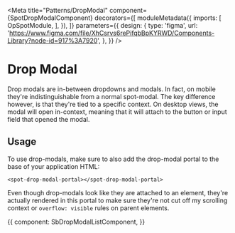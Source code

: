 


<Meta 
  title="Patterns/DropModal"
  component={SpotDropModalComponent}
  decorators={[
    moduleMetadata({
      imports: [
        OpSpotModule,
      ],
    }),
  ]}
  parameters={{
    design: {
      type: 'figma',
      url: 'https://www.figma.com/file/XhCsrvs6rePifqbBpKYRWD/Components-Library?node-id=917%3A7920',
    },
  }}
/>

# Drop Modal

Drop modals are in-between dropdowns and modals. In fact, on mobile they're indistinguishable from a normal spot-modal.
The key difference however, is that they're tied to a specific context. On desktop views, the modal will open
in-context, meaning that it will attach to the button or input field that opened the modal.

## Usage

To use drop-modals, make sure to also add the drop-modal portal to the base of your application HTML:

```
<spot-drop-modal-portal></spot-drop-modal-portal>
```

Even though drop-modals look like they are attached to an element, they're actually rendered in this portal to make sure
they're not cut off my scrolling context or `overflow: visible` rules on parent elements.

<Canvas>
  <Story
    name="Angular component"
    parameters={{
      layout: 'centered',
    }}
  >
    {{
      component: SbDropModalListComponent,
    }}
  </Story>
</Canvas>

<ArgsTable of={SpotDropModalComponent} />

